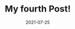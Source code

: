 ---
title: My fourth Post! 
slug: my-fourth-post
date: 2021-07-25
excerpt: Lorem ipsum dolor sit amet, consectetur adipiscing elit, sed do eiusmod tempor incididunt ut labore et dolore magna aliqua. Ut enim ad minim veniam, quis nostrud exercitation ullamco laboris nisi ut aliquip ex ea commodo consequat.
image: ./nature2.jpg
---